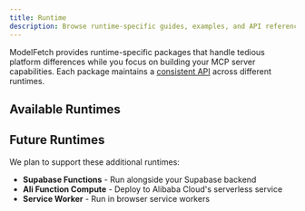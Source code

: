 ```yaml
---
title: Runtime
description: Browse runtime-specific guides, examples, and API references
---
```


ModelFetch provides runtime-specific packages that handle tedious platform differences while you focus on building your MCP server capabilities. Each package maintains a [consistent API](/docs#the-handle-function) across different runtimes.

## Available Runtimes

<Cards>
  <Card
    title="Node.js"
    description="Run simple MCP servers with Node.js"
    href="/docs/runtime/node"
  />
  <Card
    title="Next.js"
    description="Run flexible MCP servers with Next.js"
    href="/docs/runtime/next"
  />
  <Card
    title="Bun"
    description="Run lightning-fast MCP servers with Bun"
    href="/docs/runtime/bun"
  />
  <Card
    title="Deno"
    description="Run secure MCP servers with Deno"
    href="/docs/runtime/deno"
  />
  <Card
    title="Vercel"
    description="Deploy MCP servers to Vercel"
    href="/docs/runtime/vercel"
  />
  <Card
    title="Cloudflare"
    description="Deploy MCP servers to Cloudflare"
    href="/docs/runtime/cloudflare"
  />
  <Card
    title="Netlify"
    description="Deploy MCP servers to Netlify"
    href="/docs/runtime/netlify"
  />
  <Card
    title="Fastly"
    description="Deploy MCP servers to Fastly"
    href="/docs/runtime/fastly"
  />
  <Card
    title="Gcore"
    description="Deploy MCP servers to Gcore"
    href="/docs/runtime/gcore"
  />
  <Card
    title="AWS Lambda"
    description="Deploy MCP servers to AWS Lambda"
    href="/docs/runtime/aws-lambda"
  />
  <Card
    title="Azure Functions"
    description="Deploy MCP servers to Azure Functions"
    href="/docs/runtime/azure-functions"
  />
</Cards>

## Future Runtimes

We plan to support these additional runtimes:

- **Supabase Functions** - Run alongside your Supabase backend
- **Ali Function Compute** - Deploy to Alibaba Cloud's serverless service
- **Service Worker** - Run in browser service workers
